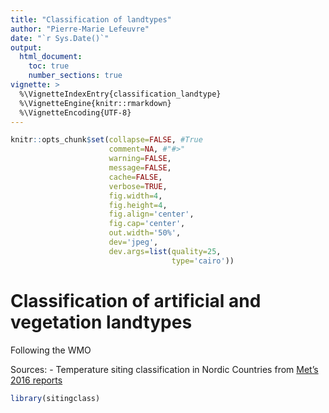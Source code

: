 ```yaml
---
title: "Classification of landtypes"
author: "Pierre-Marie Lefeuvre"
date: "`r Sys.Date()`"
output:
  html_document:
    toc: true
    number_sections: true
vignette: >
  %\VignetteIndexEntry{classification_landtype}
  %\VignetteEngine{knitr::rmarkdown}
  %\VignetteEncoding{UTF-8}
---
```

```r
knitr::opts_chunk$set(collapse=FALSE, #True
                      comment=NA, #"#>"
                      warning=FALSE,
                      message=FALSE,
                      cache=FALSE,
                      verbose=TRUE,
                      fig.width=4,
                      fig.height=4,
                      fig.align='center',
                      fig.cap='center',
                      out.width='50%',
                      dev='jpeg',
                      dev.args=list(quality=25,
                                    type='cairo'))
```

# Classification of artificial and vegetation landtypes
Following the WMO 

Sources: - Temperature siting classification in Nordic Countries from [Met's 2016 reports](https://www.met.no/publikasjoner/met-report/met-report-2016)

```r
library(sitingclass)
```
